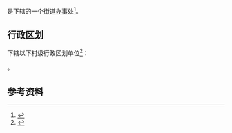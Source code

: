 {{中国乡级行政区|65/01/04/013/000}}

'''{{PAGENAMEBASE}}'''是{{PRC admin/fullname|65/01/04/013/000|3}}下辖的一个[[街道办事处|街道办事处]]<ref>{{PRC admin/ref sgc|{{PRC admin/parent|65/01/04/013/000}}}}</ref>。

== 行政区划 ==
{{PAGENAMEBASE}}下辖以下村级行政区划单位<ref>{{PRC admin/ref sgc|65/01/04/013/000}}</ref>：

{{PRC admin/children|65/01/04/013/000}}。

== 参考资料 ==
{{reflist}}

{{新疆行政区划小作品}}
{{PRC admin/navcat|65/01/04/013/000}}
